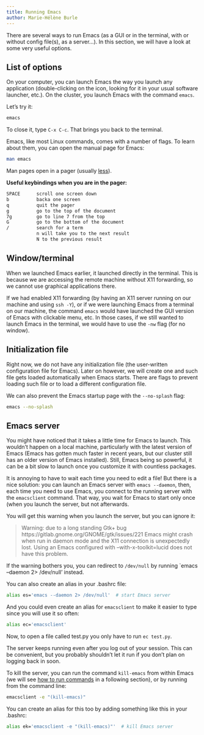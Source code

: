 ```yaml
---
title: Running Emacs
author: Marie-Hélène Burle
---
```


:::{.def}

There are several ways to run Emacs (as a GUI or in the terminal, with or without config file(s), as a server...). In this section, we will have a look at some very useful options.

:::

## List of options

On your computer, you can launch Emacs the way you launch any application (double-clicking on the icon, looking for it in your usual software launcher, etc.). On the cluster, you launch Emacs with the command `emacs`.

Let's try it:

```.bash
emacs
```

To close it, type `C-x C-c`. That brings you back to the terminal.

Emacs, like most Linux commands, comes with a number of flags. To learn about them, you can open the manual page for Emacs:

```.bash
man emacs
```

:::{.info}

Man pages open in a pager (usually [less](https://en.wikipedia.org/wiki/Less_(Unix))).

**Useful keybindings when you are in the pager:**

```.bash
SPACE      scroll one screen down
b          backa one screen
q          quit the pager
g		   go to the top of the document
7g		   go to line 7 from the top
G		   go to the bottom of the document
/		   search for a term
		   n will take you to the next result
		   N to the previous result
```

:::

## Window/terminal

When we launched Emacs earlier, it launched directly in the terminal. This is because we are accessing the remote machine without X11 forwarding, so we cannot use graphical applications there.

If we had enabled X11 forwarding (by having an X11 server running on our machine and using `ssh -Y`), or if we were launching Emacs from a terminal on our machine, the command `emacs` would have launched the GUI version of Emacs with clickable menu, etc. In those cases, if we still wanted to launch Emacs in the terminal, we would have to use the `-nw` flag (for no window).

## Initialization file

Right now, we do not have any initialization file (the user-written configuration file for Emacs). Later on however, we will create one and such file gets loaded automatically when Emacs starts. There are flags to prevent loading such file or to load a different configuration file.

We can also prevent the Emacs startup page with the `--no-splash` flag:

```.bash
emacs --no-splash
```

## Emacs server

You might have noticed that it takes a little time for Emacs to launch. This wouldn't happen on a local machine, particularly with the latest version of Emacs (Emacs has gotten much faster in recent years, but our cluster still has an older version of Emacs installed). Still, Emacs being so powerful, it can be a bit slow to launch once you customize it with countless packages.

It is annoying to have to wait each time you need to edit a file! But there is a nice solution: you can launch an Emacs server with `emacs --daemon`, then, each time you need to use Emacs, you connect to the running server with the `emacsclient` command. That way, you wait for Emacs to start only once (when you launch the server, but not afterwards.

You will get this warning when you launch the server, but you can ignore it:

> Warning: due to a long standing Gtk+ bug
https://gitlab.gnome.org/GNOME/gtk/issues/221
Emacs might crash when run in daemon mode and the X11 connection is unexpectedly lost.
Using an Emacs configured with --with-x-toolkit=lucid does not have this problem.

If the warning bothers you, you can redirect to `/dev/null` by running `emacs --daemon 2> /dev/null' instead.

You can also create an alias in your .bashrc file:

```.bash
alias es='emacs --daemon 2> /dev/null'	# start Emacs server
```

And you could even create an alias for `emacsclient` to make it easier to type since you will use it so often:

```.bash
alias ec='emacsclient'
```

Now, to open a file called test.py you only have to run `ec test.py`.

The server keeps running even after you log out of your session. This can be convenient, but you probably shouldn't let it run if you don't plan on logging back in soon.

To kill the server, you can run the command `kill-emacs` from within Emacs (we will see [how to run commands](intro_kbd.qmd) in a following section), or by running from the command line:

```.bash
emacsclient -e "(kill-emacs)"
```

You can create an alias for this too by adding something like this in your .bashrc:

```.bash
alias ek='emacsclient -e "(kill-emacs)"'  # kill Emacs server
```
